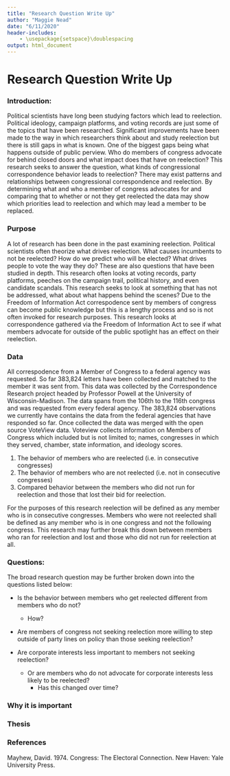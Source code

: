 ```yaml
---
title: "Research Question Write Up"
author: "Maggie Nead"
date: "6/11/2020"
header-includes:
    - \usepackage{setspace}\doublespacing
output: html_document
---
```


# Research Question Write Up
    
### **Introduction:**   

Political scientists have long been studying factors which lead to reelection. Political ideology, campaign platforms, and voting records are just some of the topics that have been researched. Significant improvements have been made to the way in which researchers think about and study reelection but there is still gaps in what is known. One of the biggest gaps being what happens outside of public perview. Who do members of congress advocate for behind closed doors and what impact does that have on reelection? This research seeks to answer the question, what kinds of congressional correspondence behavior leads to reelection?
There may exist patterns and relationships between congressional correspondence and reelection. By determining what and who a member of congress advocates for and comparing that to whether or not they get reelected the data may show which priorities lead to reelection and which may lead a member to be replaced.

### **Purpose**  

A lot of research has been done in the past examining reelection. Political scientists often theorize what drives reelection. What causes incumbents to not be reelected? How do we predict who will be elected? What drives people to vote the way they do? These are also questions that have been studied in depth. This research often looks at voting records, party platforms, peeches on the campaign trail, political history, and even candidate scandals. This research seeks to look at something that has not be addressed, what about what happens behind the scenes? Due to the Freedom of Information Act correspodence sent by members of congress can become public knowledge but this is a lengthy process and so is not often invoked for research purposes. This research looks at correspondence gathered via the Freedom of Information Act to see if what members advocate for outside of the public spotlight has an effect on their reelection.
     
### **Data**  

All correspodence from a Member of Congress to a federal agency was requested. So far 383,824 letters have been collected and matched to the member it was sent from. This data was collected by the Correspondence Research project headed by Professor Powell at the University of Wisconsin-Madison. The data spans from the 106th to the 116th congress and was requested from every federal agency. The 383,824 observations we currently have contains the data from the federal agencies that have responded so far. Once collected the data was merged with the open source VoteView data. Voteview collects information on Members of Congress which included but is not limited to; names, congresses in which they served, chamber, state information, and ideology scores.  

1. The behavior of members who are reelected (i.e. in consecutive congresses)  
2. The behavior of members who are not reelected (i.e. not in consecutive congresses)  
3. Compared behavior between the members who did not run for reelection and those that lost their bid for reelection.
    
For the purposes of this research reelection will be defined as any member who is in consecutive congresses. Members who were not reelected shall be defined as any member who is in one congress and not the following congress. This research may further break this down between members who ran for reelection and lost and those who did not run for reelection at all.


### **Questions:**
  
The broad research question may be further broken down into the questions listed below:  

- Is the behavior between members who get reelected different from members who do not?  
  - How?
  
- Are members of congress not seeking reelection more willing to step outside of party lines on policy than those seeking reelection?
 
- Are corporate interests less important to members not seeking reelection?  
  - Or are members who do not advocate for corporate interests less likely to be reelected?  
    - Has this changed over time?
    
### **Why it is important**
    
### **Thesis**
   
###  **References**
Mayhew, David. 1974. Congress: The Electoral Connection. New Haven: Yale University Press.
